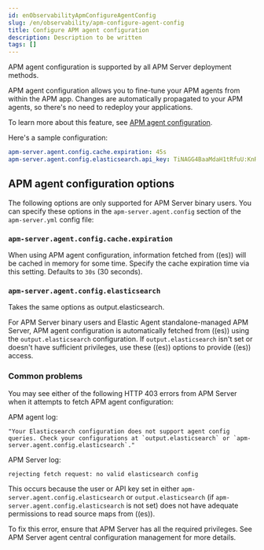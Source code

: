 ```yaml
---
id: enObservabilityApmConfigureAgentConfig
slug: /en/observability/apm-configure-agent-config
title: Configure APM agent configuration
description: Description to be written
tags: []
---
```



<div id="apm-configure-agent-config"></div>

<ApmSupportOverview binary={true} fleet={true}>
  APM agent configuration is supported by all APM Server deployment methods.
</ApmSupportOverview>

APM agent configuration allows you to fine-tune your APM agents from within the APM app.
Changes are automatically propagated to your APM agents, so there's no need to redeploy your applications.

To learn more about this feature, see [APM agent configuration](((kibana-ref))/agent-configuration.html).

Here's a sample configuration:

```yaml
apm-server.agent.config.cache.expiration: 45s
apm-server.agent.config.elasticsearch.api_key: TiNAGG4BaaMdaH1tRfuU:KnR6yE41RrSowb0kQ0HWoA
```

<div id="apm_agent_configuration_options"></div>

## APM agent configuration options

The following options are only supported for APM Server binary users.
You can specify these options in the `apm-server.agent.config` section of the
`apm-server.yml` config file:

<div id="apm-agent-config-cache"></div>

### `apm-server.agent.config.cache.expiration`

When using APM agent configuration, information fetched from ((es)) will be cached in memory for some time.
Specify the cache expiration time via this setting. Defaults to `30s` (30 seconds).

<div id="apm-agent-config-elasticsearch"></div>

### `apm-server.agent.config.elasticsearch`

Takes the same options as <DocLink id="enObservabilityApmElasticsearchOutput">output.elasticsearch</DocLink>.

For APM Server binary users and Elastic Agent standalone-managed APM Server,
APM agent configuration is automatically fetched from ((es)) using the `output.elasticsearch`
configuration. If `output.elasticsearch` isn't set or doesn't have sufficient privileges,
use these ((es)) options to provide ((es)) access.

<div id="common_problems"></div>

### Common problems

You may see either of the following HTTP 403 errors from APM Server when it attempts to fetch APM agent configuration:

APM agent log:

```log
"Your Elasticsearch configuration does not support agent config queries. Check your configurations at `output.elasticsearch` or `apm-server.agent.config.elasticsearch`."
```

APM Server log:

```log
rejecting fetch request: no valid elasticsearch config
```

This occurs because the user or API key set in either `apm-server.agent.config.elasticsearch` or `output.elasticsearch`
(if `apm-server.agent.config.elasticsearch` is not set) does not have adequate permissions to read source maps from ((es)).

To fix this error, ensure that APM Server has all the required privileges. See <DocLink id="enObservabilityApmPrivilegesAgentCentralConfig" section="apm-server-agent-central-configuration-management">APM Server agent central configuration management</DocLink> for more details.
